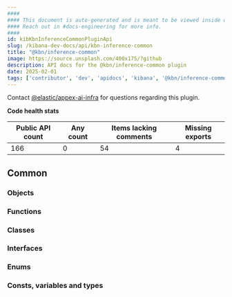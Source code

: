 ```yaml
---
####
#### This document is auto-generated and is meant to be viewed inside our experimental, new docs system.
#### Reach out in #docs-engineering for more info.
####
id: kibKbnInferenceCommonPluginApi
slug: /kibana-dev-docs/api/kbn-inference-common
title: "@kbn/inference-common"
image: https://source.unsplash.com/400x175/?github
description: API docs for the @kbn/inference-common plugin
date: 2025-02-01
tags: ['contributor', 'dev', 'apidocs', 'kibana', '@kbn/inference-common']
---
```




Contact [@elastic/appex-ai-infra](https://github.com/orgs/elastic/teams/appex-ai-infra) for questions regarding this plugin.

**Code health stats**

| Public API count  | Any count | Items lacking comments | Missing exports |
|-------------------|-----------|------------------------|-----------------|
| 166 | 0 | 54 | 4 |

## Common

### Objects
<DocDefinitionList data={kbnInferenceCommonObj.common.objects}/>

### Functions
<DocDefinitionList data={kbnInferenceCommonObj.common.functions}/>

### Classes
<DocDefinitionList data={kbnInferenceCommonObj.common.classes}/>

### Interfaces
<DocDefinitionList data={kbnInferenceCommonObj.common.interfaces}/>

### Enums
<DocDefinitionList data={kbnInferenceCommonObj.common.enums}/>

### Consts, variables and types
<DocDefinitionList data={kbnInferenceCommonObj.common.misc}/>

